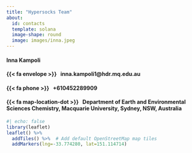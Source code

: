 ```yaml
---
title: "Hypersocks Team"
about: 
  id: contacts
  template: solana
  image-shape: round
  image: images/inna.jpeg
---
```




:::{#contacts}

#### Inna Kampoli

#### {{< fa envelope >}} &nbsp; inna.kampoli1@hdr.mq.edu.au

#### {{< fa phone >}} &nbsp; +610452289909

#### {{< fa map-location-dot >}} &nbsp; Department of Earth and Environmental Sciences Chemistry, Macquarie University, Sydney, NSW, Australia



:::



```r
#| echo: false
library(leaflet)
leaflet() %>%
  addTiles() %>%  # Add default OpenStreetMap map tiles
  addMarkers(lng=-33.774280, lat=151.114714)
```

<br>
